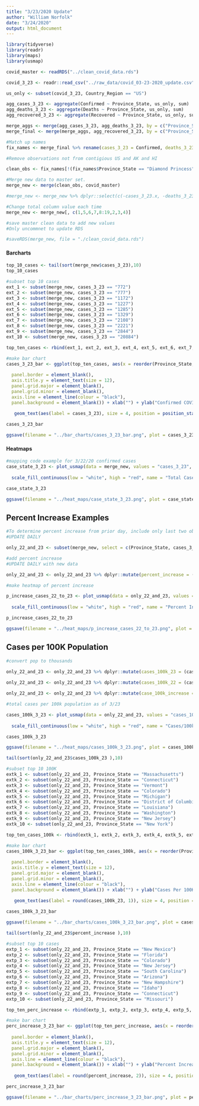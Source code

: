 ```yaml
---
title: "3/23/2020 Update"
author: "William Norfolk"
date: "3/24/2020"
output: html_document
---
```


```r
library(tidyverse)
library(readr)
library(maps)
library(usmap)
```

```r
covid_master <- readRDS("../clean_covid_data.rds")
```


```r
covid_3_23 <- readr::read_csv("../raw_data/covid_03-23-2020_update.csv")
```


```r
us_only <- subset(covid_3_23, Country_Region == "US")
```

```r
agg_cases_3_23 <- aggregate(Confirmed ~ Province_State, us_only, sum)
agg_deaths_3_23 <- aggregate(Deaths ~ Province_State, us_only, sum)
agg_recovered_3_23 <- aggregate(Recovered ~ Province_State, us_only, sum)
```

```r
merge_aggs <- merge(agg_cases_3_23, agg_deaths_3_23, by = c("Province_State"))
merge_final <- merge(merge_aggs, agg_recovered_3_23, by = c("Province_State"))
```

```r
#Match up names
fix_names <- merge_final %>% rename(cases_3_23 = Confirmed, deaths_3_23 = Deaths, recov_3_23 = Recovered)
```

```r
#Remove observations not from contigious US and AK and HI

clean_obs <- fix_names[!(fix_names$Province_State == "Diamond Princess" | fix_names$Province_State == "Grand Princess" | fix_names$Province_State == "Guam" | fix_names$Province_State == "Puerto Rico" | fix_names$Province_State == "United States Virgin Islands" | fix_names$Province_State == "US" | fix_names$Province_State == "American Samoa" | fix_names$Province_State == "Northern Mariana Islands" | fix_names$Province_State == "Virgin Islands" | fix_names$Province_State == "Wuhan Evacuee"),]
```

```r
#Merge new data to master set.
merge_new <- merge(clean_obs, covid_master)
```

```r
#merge_new <- merge_new %>% dplyr::select(c(-cases_3_23.x, -deaths_3_23.x, -recov_3_23.x, -cases_3_23.y, -deaths_3_23.y, -recov_3_23.y))
```

```r
#Change total column value each time
merge_new <- merge_new[, c(1,5,6,7,8:19,2,3,4)]
```


```r
#save master clean data to add new values
#Only uncommnet to update RDS

#saveRDS(merge_new, file = "./clean_covid_data.rds")
```

#### Barcharts

```r
top_10_cases <- tail(sort(merge_new$cases_3_23),10)
top_10_cases
```

```r
#subset top 10 cases
ext_1 <- subset(merge_new, cases_3_23 == "772")
ext_2 <- subset(merge_new, cases_3_23 == "777")
ext_3 <- subset(merge_new, cases_3_23 == "1172")
ext_4 <- subset(merge_new, cases_3_23 == "1227")
ext_5 <- subset(merge_new, cases_3_23 == "1285")
ext_6 <- subset(merge_new, cases_3_23 == "1329")
ext_7 <- subset(merge_new, cases_3_23 == "2108")
ext_8 <- subset(merge_new, cases_3_23 == "2221")
ext_9 <- subset(merge_new, cases_3_23 == "2844")
ext_10 <- subset(merge_new, cases_3_23 == "20884")

top_ten_cases <- rbind(ext_1, ext_2, ext_3, ext_4, ext_5, ext_6, ext_7, ext_8, ext_9, ext_10)
```

```r
#make bar chart
cases_3_23_bar <- ggplot(top_ten_cases, aes(x = reorder(Province_State, -cases_3_23), cases_3_23)) + geom_bar(aes(fill = reorder(Province_State, -cases_3_23)), stat = "identity") + theme(axis.text.x = element_text(angle = 45, hjust = 1),
                                                                                                   legend.position = "none",                                                                        axis.text=element_text(size=12),
  panel.border = element_blank(),   
  axis.title.y = element_text(size = 12),
  panel.grid.major = element_blank(),
  panel.grid.minor = element_blank(),
  axis.line = element_line(colour = "black"),
  panel.background = element_blank()) + xlab("") + ylab("Confirmed COVID-19 Cases") + ggtitle("Top Ten Confirmed COVID-19 Cases by State 3/23/2020") +
  
   geom_text(aes(label = cases_3_23), size = 4, position = position_stack(vjust = 0.8))

cases_3_23_bar
```

```r
ggsave(filename = "../bar_charts/cases_3_23_bar.png", plot = cases_3_23_bar)
```

#### Heatmaps


```r
#mapping code example for 3/22/20 confirmed cases
case_state_3_23 <- plot_usmap(data = merge_new, values = "cases_3_23", color = "black") + 
  
  scale_fill_continuous(low = "white", high = "red", name = "Total Cases", label = scales::comma) + theme(legend.position = "right", plot.title = element_text(color = "black", size = 15, face = "bold"), plot.subtitle = element_text(color = "black", size = 10, face = "italic")) + labs(title = "COVID-19 Confirmed Cases by State", subtitle = "Data as of: 3/23/2020")

case_state_3_23
```

```r
ggsave(filename = "../heat_maps/case_state_3_23.png", plot = case_state_3_23)
```

## Percent Increase Examples

```r
#To determine percent increase from prior day, include only last two observations
#UPDATE DAILY

only_22_and_23 <- subset(merge_new, select = c(Province_State, cases_3_22, cases_3_23, fips, total_pop))
```


```r
#add percent increase
#UPDATE DAILY with new data

only_22_and_23 <- only_22_and_23 %>% dplyr::mutate(percent_increase = (cases_3_23 - cases_3_22) / cases_3_22 * 100)
```

```r
#make heatmap of percent increase

p_increase_cases_22_to_23 <- plot_usmap(data = only_22_and_23, values = "percent_increase", color = "black") + 
  
  scale_fill_continuous(low = "white", high = "red", name = "Percent Increase", label = scales::comma) + theme(legend.position = "right", plot.title = element_text(color = "black", size = 15, face = "bold"), plot.subtitle = element_text(color = "black", size = 10, face = "italic")) + labs(title = "Percent Increase of Confirmed COVID-19 Cases by State", subtitle = "From: 3/22/2020-3/23/2020")

p_increase_cases_22_to_23
```

```r
ggsave(filename = "../heat_maps/p_increase_cases_22_to_23.png", plot = p_increase_cases_22_to_23)
```

## Cases per 100K Population

```r
#convert pop to thousands

only_22_and_23 <- only_22_and_23 %>% dplyr::mutate(cases_100k_23 = (cases_3_23 / total_pop) *100000)
  
only_22_and_23 <- only_22_and_23 %>% dplyr::mutate(cases_100k_22 = (cases_3_22 / total_pop) * 100000)

only_22_and_23 <- only_22_and_23 %>% dplyr::mutate(case_100k_increase = (cases_100k_23 - cases_100k_22) / cases_100k_23 *100)

```

```r
#total cases per 100k population as of 3/23

cases_100k_3_23 <- plot_usmap(data = only_22_and_23, values = "cases_100k_23", color = "black") + 
  
  scale_fill_continuous(low = "white", high = "red", name = "Cases/100k Population", label = scales::comma) + theme(legend.position = "right", plot.title = element_text(color = "black", size = 15, face = "bold"), plot.subtitle = element_text(color = "black", size = 10, face = "italic")) + labs(title = "COVID-19 Confirmed Cases Per 100K Individuals by State", subtitle = "Data as of: 3/23/2020")

cases_100k_3_23
```

```r
ggsave(filename = "../heat_maps/cases_100k_3_23.png", plot = cases_100k_3_23)
```

```r
tail(sort(only_22_and_23$cases_100k_23 ),10)

```


```r
#subset top 10 100K
extk_1 <- subset(only_22_and_23, Province_State == "Massachusetts")
extk_2 <- subset(only_22_and_23, Province_State == "Connecticut")
extk_3 <- subset(only_22_and_23, Province_State == "Vermont")
extk_4 <- subset(only_22_and_23, Province_State == "Colorado")
extk_5 <- subset(only_22_and_23, Province_State == "Michigan")
extk_6 <- subset(only_22_and_23, Province_State == "District of Columbia")
extk_7 <- subset(only_22_and_23, Province_State == "Louisiana")
extk_8 <- subset(only_22_and_23, Province_State == "Washington")
extk_9 <- subset(only_22_and_23, Province_State == "New Jersey")
extk_10 <- subset(only_22_and_23, Province_State == "New York")

top_ten_cases_100k <- rbind(extk_1, extk_2, extk_3, extk_4, extk_5, extk_6, extk_7, extk_8, extk_9, extk_10)
```

```r
#make bar chart
cases_100k_3_23_bar <- ggplot(top_ten_cases_100k, aes(x = reorder(Province_State, -cases_100k_23), cases_100k_23)) + geom_bar(aes(fill = reorder(Province_State, -cases_100k_23)), stat = "identity") + theme(axis.text.x = element_text(angle = 45, hjust = 1),
                                                                                                   legend.position = "none",                                                                        axis.text=element_text(size=12),
  panel.border = element_blank(),   
  axis.title.y = element_text(size = 12),
  panel.grid.major = element_blank(),
  panel.grid.minor = element_blank(),
  axis.line = element_line(colour = "black"),
  panel.background = element_blank()) + xlab("") + ylab("Cases Per 100K Individuals") + ggtitle("Top Ten COVID-19 Confirmed Cases Per 100K Individuals by State 3/23/2020") +
  
   geom_text(aes(label = round(cases_100k_23, 1)), size = 4, position = position_stack(vjust = 0.8))

cases_100k_3_23_bar
```

```r
ggsave(filename = "../bar_charts/cases_100k_3_23_bar.png", plot = cases_100k_3_23_bar)
```

```r
tail(sort(only_22_and_23$percent_increase ),10)

```

```r
#subset top 10 cases
extp_1 <- subset(only_22_and_23, Province_State == "New Mexico")
extp_2 <- subset(only_22_and_23, Province_State == "Florida")
extp_3 <- subset(only_22_and_23, Province_State == "Colorado")
extp_4 <- subset(only_22_and_23, Province_State == "New Jersey")
extp_5 <- subset(only_22_and_23, Province_State == "South Carolina")
extp_6 <- subset(only_22_and_23, Province_State == "Arizona")
extp_7 <- subset(only_22_and_23, Province_State == "New Hampshire")
extp_8 <- subset(only_22_and_23, Province_State == "Idaho")
extp_9 <- subset(only_22_and_23, Province_State == "Connecticut")
extp_10 <- subset(only_22_and_23, Province_State == "Missouri")

top_ten_perc_increase <- rbind(extp_1, extp_2, extp_3, extp_4, extp_5, extp_6, extp_7, extp_8, extp_9, extp_10)
```

```r
#make bar chart
perc_increase_3_23_bar <- ggplot(top_ten_perc_increase, aes(x = reorder(Province_State, -percent_increase), percent_increase)) + geom_bar(aes(fill = reorder(Province_State, -percent_increase)), stat = "identity") + theme(axis.text.x = element_text(angle = 45, hjust = 1),
                                                                                                   legend.position = "none",                                                                        axis.text=element_text(size=12),
  panel.border = element_blank(),   
  axis.title.y = element_text(size = 12),
  panel.grid.major = element_blank(),
  panel.grid.minor = element_blank(),
  axis.line = element_line(colour = "black"),
  panel.background = element_blank()) + xlab("") + ylab("Percent Increase") + ggtitle("COVID-19: Top Ten Percent Increase by State from 3/22/20-3/23/20") +
  
   geom_text(aes(label = round(percent_increase, 2)), size = 4, position = position_stack(vjust = 0.8))

perc_increase_3_23_bar
```

```r
ggsave(filename = "../bar_charts/perc_increase_3_23_bar.png", plot = perc_increase_3_23_bar)
```


